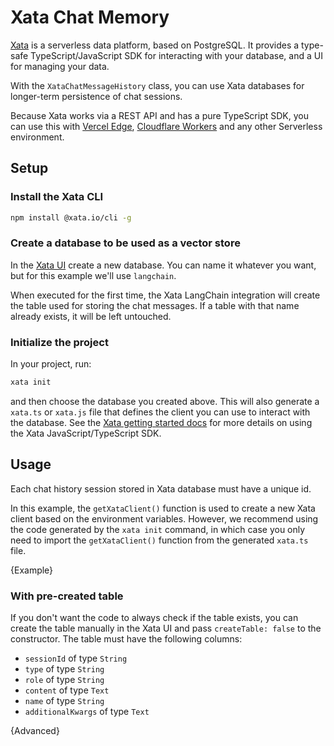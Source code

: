 # Xata Chat Memory

[Xata](https://xata.io) is a serverless data platform, based on PostgreSQL. It provides a type-safe TypeScript/JavaScript SDK for interacting with your database, and a 
UI for managing your data.

With the `XataChatMessageHistory` class, you can use Xata databases for longer-term persistence of chat sessions.

Because Xata works via a REST API and has a pure TypeScript SDK, you can use this with [Vercel Edge](https://vercel.com/docs/concepts/functions/edge-functions/edge-runtime), [Cloudflare Workers](https://developers.cloudflare.com/workers/) and any other Serverless environment.


## Setup

### Install the Xata CLI

```bash
npm install @xata.io/cli -g
```

### Create a database to be used as a vector store

In the [Xata UI](https://app.xata.io) create a new database. You can name it whatever you want, but for this example we'll use `langchain`.

When executed for the first time, the Xata LangChain integration will create the table used for storing the chat messages. If a table with that name already exists, it will be left untouched.

### Initialize the project

In your project, run:

```bash
xata init
```

and then choose the database you created above. This will also generate a `xata.ts` or `xata.js` file that defines the client you can use to interact with the database. See the [Xata getting started docs](https://xata.io/docs/getting-started/installation) for more details on using the Xata JavaScript/TypeScript SDK.

## Usage


Each chat history session stored in Xata database must have a unique id.

In this example, the `getXataClient()` function is used to create a new Xata client based on the environment variables. However, we recommend using the code generated by the `xata init` command, in which case you only need to import the `getXataClient()` function from the generated `xata.ts` file.


<CodeBlock language="typescript">{Example}</CodeBlock>

### With pre-created table

If you don't want the code to always check if the table exists, you can create the table manually in the Xata UI and pass `createTable: false` to the constructor. The table must have the following columns:

* `sessionId` of type `String`
* `type` of type `String`
* `role` of type `String`
* `content` of type `Text`
* `name` of type `String`
* `additionalKwargs` of type `Text`


<CodeBlock language="typescript">{Advanced}</CodeBlock>
